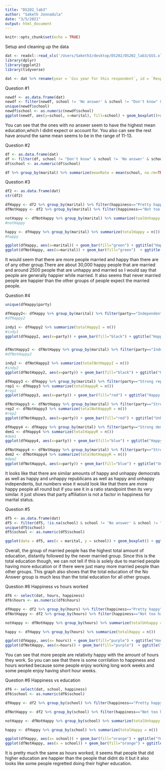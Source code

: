 ```yaml
---
title: "DS202_lab3"
author: "Saketh Jonnadula"
date: "3/5/2021"
output: html_document
---
```


```r
knitr::opts_chunk$set(echo = TRUE)
```

Setup and cleaning up the data
```r
dat <- readxl::read_xls('/Users/Saketh3/desktop/DS202/DS202_lab3/GSS.xls')
library(dplyr)
library(ggplot2)
library(tidyverse)

dat <- dat %>% rename(year = `Gss year for this respondent`, id = `Respondent id number`, hours = `Number of hours usually work a week`, marital = `Marital status`, school = `Highest year of school completed`, sex = `Respondents sex`, party = `Political party affiliation`, happiness = `General happiness`, ballotUsed = `Ballot used for interview`)
```

Question #1
```r
newdf <- as.data.frame(dat)
newdf <- filter(newdf, school != 'No answer' & school != "Don't know" & !is.na(school) & school != "NA" )
unique(newdf$school)
newdf$school <- as.numeric(newdf$school)
ggplot(newdf, aes(y=school, x=marital), fill=school) + geom_boxplot()+xlab("Marital Status")+ylab("Education")+ggtitle("Marital Status vs. Education")

```

You can see that the ones with no answer seem to have the highest mean education,which I didnt expect or account for. You also can see the rest have around the same mean seems to be in the range of 11-13.



Question #2
```r
df <- as.data.frame(dat)
df <- filter(df, school != "Don't know" & school != 'No answer' & school != "NA" & !is.na(school))
df$school <- as.numeric(df$school)

df %>% group_by(marital) %>% summarize(meanRate = mean(school, na.rm=TRUE), sdRate = sd(school, na.rm=TRUE), numRows = n())

```

Question #3
```r
df2 <- as.data.frame(dat)
str(df2)

dfHappy <- df2 %>% group_by(marital) %>% filter(happiness=="Pretty happy" | happiness=="Very happy") %>% filter(marital!="No answer")
dfNotHappy <- df2 %>% group_by(marital) %>% filter(happiness=="Not too happy") %>% filter(marital!="No answer")

notHappy <- dfNotHappy %>% group_by(marital) %>% summarize(toalUnhappy = n())
#notHappy

happy <- dfHappy %>% group_by(marital) %>% summarize(totalHappy = n())
#happy

ggplot(dfHappy, aes(x=marital)) + geom_bar(fill="green") + ggtitle("Happiness vs Marital Status")+xlab("Marital Status")+ylab("Number")
ggplot(dfNotHappy, aes(x=marital)) + geom_bar(fill="green")  + ggtitle("Unhappiness vs Marital Status")+xlab("Marital Status")+ylab("Number")

```

It would seem that there are more people married and happy than there are of any other group.There are about 30,000 happy people that are married and around 2500 people that are unhappy and married so I would say that people are generally happier while married. It also seems that never married people are happier than the other groups of people expect the married people.



Question #4
```r
unique(dfHappy$party)

dfHappy2<- dfHappy %>% group_by(marital) %>% filter(party=="Independent" | party=="Ind,near rep" | party=="Ind,near dem")
#dfHappy2

indy1 <- dfHappy2 %>% summarize(totalHappyI = n())
#indy1
ggplot(dfHappy2, aes(x=party)) + geom_bar(fill="black") + ggtitle("Happy Independents")+xlab("Party")+ylab("Count")


dfNotHappy2 <- dfNotHappy %>% group_by(marital) %>% filter(party=="Independent" | party=="Ind,near rep" | party=="Ind,near dem")
#dfNotHappy2

indy2 <- dfNotHappy2 %>% summarize(totalNotHappyI = n())
#indy2
ggplot(dfNotHappy2, aes(x=party)) + geom_bar(fill="black") + ggtitle("Unhappy Independents")+xlab("Party")+ylab("Count")

dfHappy3 <- dfHappy %>% group_by(marital) %>% filter(party=="Strong republican" | party=="Not str republican") 
rep1 <- dfHappy3 %>% summarize(totalHappyR = n())
#rep1
ggplot(dfHappy3, aes(x=party)) + geom_bar(fill="red") + ggtitle("Happy Republicans")+xlab("Party")+ylab("Count")

dfNotHappy3 <- dfNotHappy %>% group_by(marital) %>% filter(party=="Strong republican" | party=="Not str republican")
rep2 <- dfNotHappy3 %>% summarize(totalNotHappyR = n())
#rep2
ggplot(dfNotHappy3, aes(x=party)) + geom_bar(fill="red") + ggtitle("Unhappy Republicans")+xlab("Party")+ylab("Count")

dfHappy4 <- dfHappy %>% group_by(marital) %>% filter(party=="Strong democrat" | party=="Not str democrat")
dem1 <- dfHappy4 %>% summarize(totalHappyR = n())
#dem1
ggplot(dfHappy4, aes(x=party)) + geom_bar(fill="blue") + ggtitle("Happy Democrats")+xlab("Party")+ylab("Count")

dfNotHappy4 <- dfNotHappy %>% group_by(marital) %>% filter(party=="Strong democrat" | party=="Not str democrat")
dem2 <- dfNotHappy4 %>% summarize(totalNotHappyR = n())
#dem2
ggplot(dfNotHappy4, aes(x=party)) + geom_bar(fill="blue") + ggtitle("Unhappy Democrats")+xlab("Party")+ylab("Count")

```

It looks like that there are similar amounts of happy and unhappy democrats as well as happy and unhappy republicans as well as happy and unhappy independents, but numbers wise it would look like that there are more happy people all round but if you see it in a ratio standpoint then its very similar. it just shows that party affiliation is not a factor in happiness for marital status.


Question #5
```r
df5 <- as.data.frame(dat)
df5 <- filter(df5, !is.na(school) & school != 'No answer' & school != "Don't know" & school != "NA" )
unique(df5$school)
df5$school <- as.numeric(df5$school)

ggplot(data = df5, aes(x = marital, y = school)) + geom_boxplot() + ggtitle("Education vs Marital") + xlab("Marital Status") + ylab("Education")
```

Overall, the group of married people has the highest total amount of education, distantly followed by the never married group. Since this is the total education though, we can not tell if this is solely due to married people having more education or if there were just many more married people than other groups. This graph also shows that the total education of the No Answer group is much less than the total education for all other groups.

Question #6
Happiness vs hours worked
```r
df6 <- select(dat, hours, happiness)
df6$hours <- as.numeric(df6$hours)

dfHappy <- df2 %>% group_by(hours) %>% filter(happiness=="Pretty happy" | happiness=="Very happy") %>% filter(hours!="Not applicable")
dfNotHappy <- df2 %>% group_by(hours) %>% filter(happiness=="Not too happy") %>% filter(hours !="Not applicable")

notHappy <- dfNotHappy %>% group_by(hours) %>% summarize(totalUnhappy = n())

happy <- dfHappy %>% group_by(hours) %>% summarize(totalHappy = n())

ggplot(dfHappy, aes(x= hours)) + geom_bar(fill="purple") + ggtitle("Hours Worked vs Happiness")+xlab("Hours")+ylab("Number")
ggplot(dfNotHappy, aes(x=hours)) + geom_bar(fill="purple")  + ggtitle("Hours Worked vs Unhapiness")+xlab("Hours")+ylab("Number")
```

You can see that more people are relativity happy with the amount of hours they work. So you can see that there is some corrilation to happiness and hours worked because some people enjoy working long work weeks and some people enjoy having short hour weeks. 

Question #6
Happiness vs education
```r
df6 <- select(dat, school, happiness)
df6$school <- as.numeric(df6$school)

dfHappy <- df2 %>% group_by(school) %>% filter(happiness=="Pretty happy" | happiness=="Very happy") %>% filter(school != 'No answer' & school != "Don't know" & school != "NA" )

dfNotHappy <- df2 %>% group_by(school) %>% filter(happiness=="Not too happy") %>% filter(school != 'No answer' & school != "Don't know" & school != "NA" )

notHappy <- dfNotHappy %>% group_by(school) %>% summarize(totalUnhappy = n())

happy <- dfHappy %>% group_by(school) %>% summarize(totalHappy = n())

ggplot(dfHappy, aes(x= school)) + geom_bar(fill="orange") + ggtitle("Years in School vs Happiness")+xlab("Years in School")+ylab("Number") 
ggplot(dfNotHappy, aes(x = school)) + geom_bar(fill="orange") + ggtitle("Years in School vs Unhapiness")+xlab("Years in School")+ylab("Number")

```

It is pretty much the same as hours worked, it seems that people that did higher education are happier than the people that didnt do it but it also looks like some people regretted doing their higher education.

